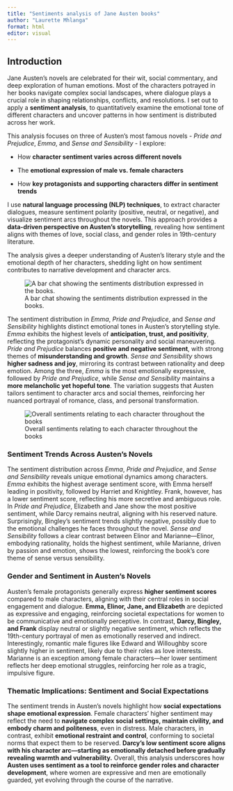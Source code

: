```yaml
---
title: "Sentiments analysis of Jane Austen books"
author: "Laurette Mhlanga"
format: html
editor: visual
---
```


## Introduction 

Jane Austen’s novels are celebrated for their wit, social commentary, and deep exploration of human emotions. Most of the characters potrayed in her books navigate complex social landscapes, where dialogue plays a crucial role in shaping relationships, conflicts, and resolutions. I set out to apply a **sentiment analysis**, to quantitatively examine the emotional tone of different characters and uncover patterns in how sentiment is distributed across her work.

This analysis focuses on three of Austen’s most famous novels - *Pride and Prejudice*, *Emma*, and *Sense and Sensibility* - I explore:

-   How **character sentiment varies across different novels**

-   The **emotional expression of male vs. female characters**

-   How **key protagonists and supporting characters differ in sentiment trends**

I use **natural language processing (NLP) techniques**, to extract character dialogues, measure sentiment polarity (positive, neutral, or negative), and visualize sentiment arcs throughout the novels. This approach provides a **data-driven perspective on Austen’s storytelling**, revealing how sentiment aligns with themes of love, social class, and gender roles in 19th-century literature.

The analysis gives a deeper understanding of Austen’s literary style and the emotional depth of her characters, shedding light on how sentiment contributes to narrative development and character arcs.

![A bar chat showing the sentiments distribution expressed in the books.](images/sentiment_distribution.png)

The sentiment distribution in *Emma*, *Pride and Prejudice*, and *Sense and Sensibility* highlights distinct emotional tones in Austen’s storytelling style. *Emma* exhibits the highest levels of **anticipation, trust, and positivity**, reflecting the protagonist’s dynamic personality and social maneuvering. *Pride and Prejudice* balances **positive and negative sentiment**, with strong themes of **misunderstanding and growth**. *Sense and Sensibility* shows **higher sadness and joy**, mirroring its contrast between rationality and deep emotion. Among the three, *Emma* is the most emotionally expressive, followed by *Pride and Prejudice*, while *Sense and Sensibility* maintains a **more melancholic yet hopeful tone**. The variation suggests that Austen tailors sentiment to character arcs and social themes, reinforcing her nuanced portrayal of romance, class, and personal transformation.

![Overall sentiments relating to each character throughout the books](images/sentiments_characters.png)

### **Sentiment Trends Across Austen’s Novels**

The sentiment distribution across *Emma*, *Pride and Prejudice*, and *Sense and Sensibility* reveals unique emotional dynamics among characters. *Emma* exhibits the highest average sentiment score, with Emma herself leading in positivity, followed by Harriet and Knightley. Frank, however, has a lower sentiment score, reflecting his more secretive and ambiguous role. In *Pride and Prejudice*, Elizabeth and Jane show the most positive sentiment, while Darcy remains neutral, aligning with his reserved nature. Surprisingly, Bingley’s sentiment trends slightly negative, possibly due to the emotional challenges he faces throughout the novel. *Sense and Sensibility* follows a clear contrast between Elinor and Marianne—Elinor, embodying rationality, holds the highest sentiment, while Marianne, driven by passion and emotion, shows the lowest, reinforcing the book’s core theme of sense versus sensibility.

### **Gender and Sentiment in Austen’s Novels**

Austen’s female protagonists generally express **higher sentiment scores** compared to male characters, aligning with their central roles in social engagement and dialogue. **Emma, Elinor, Jane, and Elizabeth** are depicted as expressive and engaging, reinforcing societal expectations for women to be communicative and emotionally perceptive. In contrast, **Darcy, Bingley, and Frank** display neutral or slightly negative sentiment, which reflects the 19th-century portrayal of men as emotionally reserved and indirect. Interestingly, romantic male figures like Edward and Willoughby score slightly higher in sentiment, likely due to their roles as love interests. Marianne is an exception among female characters—her lower sentiment reflects her deep emotional struggles, reinforcing her role as a tragic, impulsive figure.

### **Thematic Implications: Sentiment and Social Expectations**

The sentiment trends in Austen’s novels highlight how **social expectations shape emotional expression**. Female characters’ higher sentiment may reflect the need to **navigate complex social settings, maintain civility, and embody charm and politeness**, even in distress. Male characters, in contrast, exhibit **emotional restraint and control**, conforming to societal norms that expect them to be reserved. **Darcy’s low sentiment score aligns with his character arc—starting as emotionally detached before gradually revealing warmth and vulnerability.** Overall, this analysis underscores how **Austen uses sentiment as a tool to reinforce gender roles and character development**, where women are expressive and men are emotionally guarded, yet evolving through the course of the narrative.
